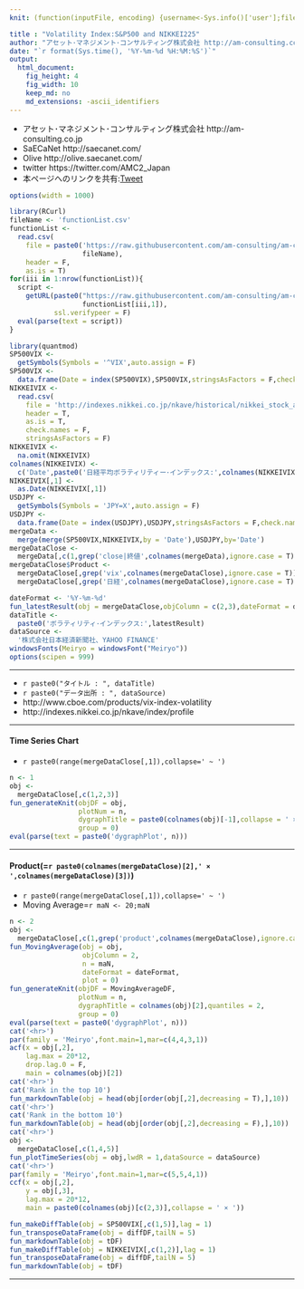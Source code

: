 ```yaml
---
knit: (function(inputFile, encoding) {username<-Sys.info()['user'];fileName<-'defaultPath.csv';pathToFile <-paste0('C:/Users/', username,'/Desktop/pathToCSV/');setwd(pathToFile);buf0<-read.csv(fileName,header = F,skip = 0,stringsAsFactor = F,check.names = F,fileEncoding = 'utf-8');timeStamp<-format(Sys.time(),'%Y%m%d%H%M%S');rmarkdown::render(inputFile, encoding = encoding, output_file = paste0('C:/Users/',username,buf0[2,1],'charts/','am-consulting.co.jp-VIX.html')) })

title : "Volatility Index:S&P500 and NIKKEI225"
author: "アセット･マネジメント･コンサルティング株式会社 http://am-consulting.co.jp"
date: "`r format(Sys.time(), '%Y-%m-%d %H:%M:%S')`"
output: 
  html_document:
    fig_height: 4
    fig_width: 10
    keep_md: no
    md_extensions: -ascii_identifiers 
---
```

<link href="http://knowledgevault.saecanet.com/components/rmarkdown-html.css" rel="stylesheet">
<script src="http://knowledgevault.saecanet.com/components/JavascriptCode.js"></script>
<style>.main-container {max-width : 1000px;}</style>

- アセット･マネジメント･コンサルティング株式会社 http://am-consulting.co.jp
- SaECaNet http://saecanet.com/
- Olive http://olive.saecanet.com/
- twitter https://twitter.com/AMC2_Japan
- 本ページへのリンクを共有:<a href="https://twitter.com/share" class="twitter-share-button" data-via="AMC2_Japan" data-size="large">Tweet</a> <script>!function(d,s,id){var js,fjs=d.getElementsByTagName(s)[0],p=/^http:/.test(d.location)?'http':'https';if(!d.getElementById(id)){js=d.createElement(s);js.id=id;js.src=p+'://platform.twitter.com/widgets.js';fjs.parentNode.insertBefore(js,fjs);}}(document, 'script', 'twitter-wjs');</script>

```r
options(width = 1000)
```

```r
library(RCurl)
fileName <- 'functionList.csv'
functionList <-
  read.csv(
    file = paste0('https://raw.githubusercontent.com/am-consulting/am-consulting.github.io/master/csv/',
                  fileName),
    header = F,
    as.is = T)
for(iii in 1:nrow(functionList)){
  script <- 
    getURL(paste0("https://raw.githubusercontent.com/am-consulting/am-consulting.github.io/master/", 
                  functionList[iii,1]),
           ssl.verifypeer = F)
  eval(parse(text = script))
}
```

```r
library(quantmod)
SP500VIX <-
  getSymbols(Symbols = '^VIX',auto.assign = F)
SP500VIX <-
  data.frame(Date = index(SP500VIX),SP500VIX,stringsAsFactors = F,check.names = F,row.names = NULL)
NIKKEIVIX <-
  read.csv(
    file = 'http://indexes.nikkei.co.jp/nkave/historical/nikkei_stock_average_vi_daily_jp.csv',
    header = T,
    as.is = T,
    check.names = F,
    stringsAsFactors = F)
NIKKEIVIX <- 
  na.omit(NIKKEIVIX)
colnames(NIKKEIVIX) <- 
  c('Date',paste0('日経平均ボラティリティー･インデックス:',colnames(NIKKEIVIX)[-1]))
NIKKEIVIX[,1] <- 
  as.Date(NIKKEIVIX[,1])
USDJPY <-
  getSymbols(Symbols = 'JPY=X',auto.assign = F)
USDJPY <-
  data.frame(Date = index(USDJPY),USDJPY,stringsAsFactors = F,check.names = F,row.names = NULL)
mergeData <- 
  merge(merge(SP500VIX,NIKKEIVIX,by = 'Date'),USDJPY,by='Date')
mergeDataClose <- 
  mergeData[,c(1,grep('close|終値',colnames(mergeData),ignore.case = T))]
mergeDataClose$Product <- 
  mergeDataClose[,grep('vix',colnames(mergeDataClose),ignore.case = T)]*
  mergeDataClose[,grep('日経',colnames(mergeDataClose),ignore.case = T)]
```

```r
dateFormat <- '%Y-%m-%d'
fun_latestResult(obj = mergeDataClose,objColumn = c(2,3),dateFormat = dateFormat)
dataTitle <- 
  paste0('ボラティリティ･インデックス:',latestResult)
dataSource <- 
  '株式会社日本経済新聞社、YAHOO FINANCE'
windowsFonts(Meiryo = windowsFont("Meiryo"))
options(scipen = 999)
```

***

- `r paste0("タイトル : ", dataTitle)`
- `r paste0("データ出所 : ", dataSource)`
- http://www.cboe.com/products/vix-index-volatility
- http://indexes.nikkei.co.jp/nkave/index/profile

***

#### Time Series Chart
- `r paste0(range(mergeDataClose[,1]),collapse=' ~ ')`

```r
n <- 1
obj <- 
  mergeDataClose[,c(1,2,3)]
fun_generateKnit(objDF = obj,
                 plotNum = n,
                 dygraphTitle = paste0(colnames(obj)[-1],collapse = ' × '),
                 group = 0)
eval(parse(text = paste0('dygraphPlot', n)))
```

***
#### Product(=`r paste0(colnames(mergeDataClose)[2],' × ',colnames(mergeDataClose)[3])`)
- `r paste0(range(mergeDataClose[,1]),collapse=' ~ ')`
- Moving Average=`r maN <- 20;maN`

```r
n <- 2
obj <- 
  mergeDataClose[,c(1,grep('product',colnames(mergeDataClose),ignore.case = T))]
fun_MovingAverage(obj = obj,
                  objColumn = 2,
                  n = maN,
                  dateFormat = dateFormat,
                  plot = 0)
fun_generateKnit(objDF = MovingAverageDF,
                 plotNum = n,
                 dygraphTitle = colnames(obj)[2],quantiles = 2,
                 group = 0)
eval(parse(text = paste0('dygraphPlot', n)))
cat('<hr>')
par(family = 'Meiryo',font.main=1,mar=c(4,4,3,1))
acf(x = obj[,2],
    lag.max = 20*12,
    drop.lag.0 = F,
    main = colnames(obj)[2])
cat('<hr>')
cat('Rank in the top 10')
fun_markdownTable(obj = head(obj[order(obj[,2],decreasing = T),],10))
cat('<hr>')
cat('Rank in the bottom 10')
fun_markdownTable(obj = head(obj[order(obj[,2],decreasing = F),],10))
cat('<hr>')
obj <- 
  mergeDataClose[,c(1,4,5)]
fun_plotTimeSeries(obj = obj,lwdR = 1,dataSource = dataSource)
cat('<hr>')
par(family = 'Meiryo',font.main=1,mar=c(5,5,4,1))
ccf(x = obj[,2],
    y = obj[,3],
    lag.max = 20*12,
    main = paste0(colnames(obj)[c(2,3)],collapse = ' × '))
```

```r
fun_makeDiffTable(obj = SP500VIX[,c(1,5)],lag = 1)
fun_transposeDataFrame(obj = diffDF,tailN = 5)
fun_markdownTable(obj = tDF)
fun_makeDiffTable(obj = NIKKEIVIX[,c(1,2)],lag = 1)
fun_transposeDataFrame(obj = diffDF,tailN = 5)
fun_markdownTable(obj = tDF)
```

***
<script>MakeNegative();</script>
<script>
  (function(i,s,o,g,r,a,m){i['GoogleAnalyticsObject']=r;i[r]=i[r]||function(){
  (i[r].q=i[r].q||[]).push(arguments)},i[r].l=1*new Date();a=s.createElement(o),
  m=s.getElementsByTagName(o)[0];a.async=1;a.src=g;m.parentNode.insertBefore(a,m)
  })(window,document,'script','https://www.google-analytics.com/analytics.js','ga');

  ga('create', 'UA-3077339-5', 'auto');
  ga('send', 'pageview');

</script>
